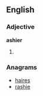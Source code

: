 ==English==

===Adjective===
'''ashier'''

# {{comparative of|ashy}}

===Anagrams===
* [[haires#English|haires]]
* [[rashie#English|rashie]]